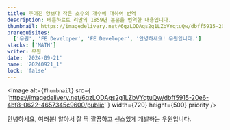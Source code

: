 ```yaml
---
title: 주어진 양보다 작은 소수의 개수에 대하여 번역
description: 베른하르트 리만의 1859년 논문을 번역한 내용입니다.
thumbnail: https://imagedelivery.net/6qzLODAqs2g1LZbVYqtuQw/dbff5915-20e6-4bf8-0622-4657345c9600/public
prerequisites:
  ['우원', 'FE Developer', 'FE Developer', '안녕하세요! 우원입니다.']
stacks: ['MATH']
writer: 우원
date: '2024-09-21'
name: '20240921_1'
lock: 'false'
---
```


<div style={{
  display: 'flex',
  justifyContent: 'center',
  alignItems: 'center',
  flexDirection: 'column',
}}>

  <Image
    alt={`Thumbnail`}
    src={
      'https://imagedelivery.net/6qzLODAqs2g1LZbVYqtuQw/dbff5915-20e6-4bf8-0622-4657345c9600/public'
    }
    width={720}
    height={500}
    priority
  />
</div>

안녕하세요, 여러분!
알아서 잘 딱 깔끔하고 센스있게 개발하는 우원입니다.


